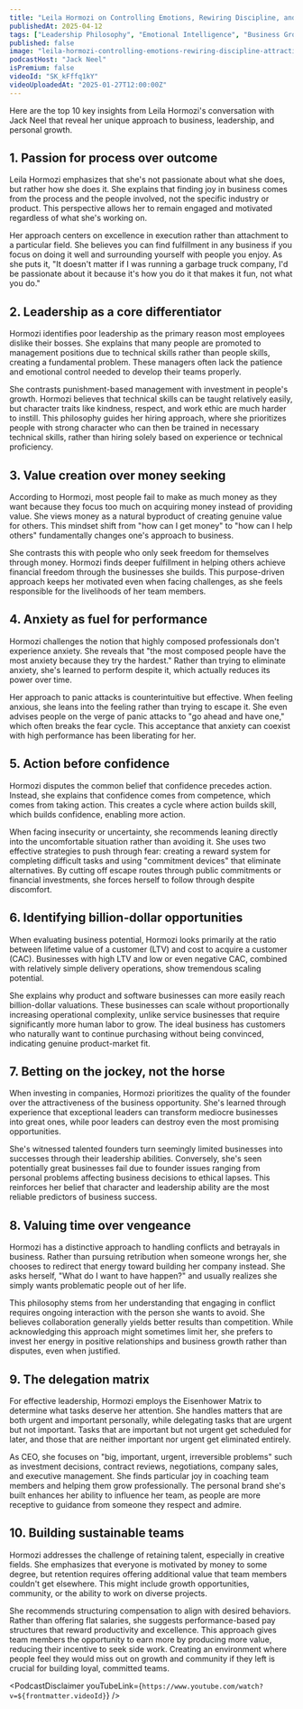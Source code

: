 ```yaml
---
title: "Leila Hormozi on Controlling Emotions, Rewiring Discipline, and Attracting Elite Teams"
publishedAt: 2025-04-12
tags: ["Leadership Philosophy", "Emotional Intelligence", "Business Growth"]
published: false
image: "leila-hormozi-controlling-emotions-rewiring-discipline-attracting-elite-teams.jpg"
podcastHost: "Jack Neel"
isPremium: false
videoId: "SK_kFffq1kY"
videoUploadedAt: "2025-01-27T12:00:00Z"
---
```



<PodcastSummaryPageLayout frontmatter={frontmatter}>

Here are the top 10 key insights from Leila Hormozi's conversation with Jack Neel that reveal her unique approach to business, leadership, and personal growth.

## 1. Passion for process over outcome

Leila Hormozi emphasizes that she's not passionate about what she does, but rather how she does it. She explains that finding joy in business comes from the process and the people involved, not the specific industry or product. This perspective allows her to remain engaged and motivated regardless of what she's working on.

Her approach centers on excellence in execution rather than attachment to a particular field. She believes you can find fulfillment in any business if you focus on doing it well and surrounding yourself with people you enjoy. As she puts it, "It doesn't matter if I was running a garbage truck company, I'd be passionate about it because it's how you do it that makes it fun, not what you do."

## 2. Leadership as a core differentiator

Hormozi identifies poor leadership as the primary reason most employees dislike their bosses. She explains that many people are promoted to management positions due to technical skills rather than people skills, creating a fundamental problem. These managers often lack the patience and emotional control needed to develop their teams properly.

She contrasts punishment-based management with investment in people's growth. Hormozi believes that technical skills can be taught relatively easily, but character traits like kindness, respect, and work ethic are much harder to instill. This philosophy guides her hiring approach, where she prioritizes people with strong character who can then be trained in necessary technical skills, rather than hiring solely based on experience or technical proficiency.

## 3. Value creation over money seeking

According to Hormozi, most people fail to make as much money as they want because they focus too much on acquiring money instead of providing value. She views money as a natural byproduct of creating genuine value for others. This mindset shift from "how can I get money" to "how can I help others" fundamentally changes one's approach to business.

She contrasts this with people who only seek freedom for themselves through money. Hormozi finds deeper fulfillment in helping others achieve financial freedom through the businesses she builds. This purpose-driven approach keeps her motivated even when facing challenges, as she feels responsible for the livelihoods of her team members.

## 4. Anxiety as fuel for performance

Hormozi challenges the notion that highly composed professionals don't experience anxiety. She reveals that "the most composed people have the most anxiety because they try the hardest." Rather than trying to eliminate anxiety, she's learned to perform despite it, which actually reduces its power over time.

Her approach to panic attacks is counterintuitive but effective. When feeling anxious, she leans into the feeling rather than trying to escape it. She even advises people on the verge of panic attacks to "go ahead and have one," which often breaks the fear cycle. This acceptance that anxiety can coexist with high performance has been liberating for her.

## 5. Action before confidence

Hormozi disputes the common belief that confidence precedes action. Instead, she explains that confidence comes from competence, which comes from taking action. This creates a cycle where action builds skill, which builds confidence, enabling more action.

When facing insecurity or uncertainty, she recommends leaning directly into the uncomfortable situation rather than avoiding it. She uses two effective strategies to push through fear: creating a reward system for completing difficult tasks and using "commitment devices" that eliminate alternatives. By cutting off escape routes through public commitments or financial investments, she forces herself to follow through despite discomfort.

## 6. Identifying billion-dollar opportunities

When evaluating business potential, Hormozi looks primarily at the ratio between lifetime value of a customer (LTV) and cost to acquire a customer (CAC). Businesses with high LTV and low or even negative CAC, combined with relatively simple delivery operations, show tremendous scaling potential.

She explains why product and software businesses can more easily reach billion-dollar valuations. These businesses can scale without proportionally increasing operational complexity, unlike service businesses that require significantly more human labor to grow. The ideal business has customers who naturally want to continue purchasing without being convinced, indicating genuine product-market fit.

## 7. Betting on the jockey, not the horse

When investing in companies, Hormozi prioritizes the quality of the founder over the attractiveness of the business opportunity. She's learned through experience that exceptional leaders can transform mediocre businesses into great ones, while poor leaders can destroy even the most promising opportunities.

She's witnessed talented founders turn seemingly limited businesses into successes through their leadership abilities. Conversely, she's seen potentially great businesses fail due to founder issues ranging from personal problems affecting business decisions to ethical lapses. This reinforces her belief that character and leadership ability are the most reliable predictors of business success.

## 8. Valuing time over vengeance

Hormozi has a distinctive approach to handling conflicts and betrayals in business. Rather than pursuing retribution when someone wrongs her, she chooses to redirect that energy toward building her company instead. She asks herself, "What do I want to have happen?" and usually realizes she simply wants problematic people out of her life.

This philosophy stems from her understanding that engaging in conflict requires ongoing interaction with the person she wants to avoid. She believes collaboration generally yields better results than competition. While acknowledging this approach might sometimes limit her, she prefers to invest her energy in positive relationships and business growth rather than disputes, even when justified.

## 9. The delegation matrix

For effective leadership, Hormozi employs the Eisenhower Matrix to determine what tasks deserve her attention. She handles matters that are both urgent and important personally, while delegating tasks that are urgent but not important. Tasks that are important but not urgent get scheduled for later, and those that are neither important nor urgent get eliminated entirely.

As CEO, she focuses on "big, important, urgent, irreversible problems" such as investment decisions, contract reviews, negotiations, company sales, and executive management. She finds particular joy in coaching team members and helping them grow professionally. The personal brand she's built enhances her ability to influence her team, as people are more receptive to guidance from someone they respect and admire.

## 10. Building sustainable teams

Hormozi addresses the challenge of retaining talent, especially in creative fields. She emphasizes that everyone is motivated by money to some degree, but retention requires offering additional value that team members couldn't get elsewhere. This might include growth opportunities, community, or the ability to work on diverse projects.

She recommends structuring compensation to align with desired behaviors. Rather than offering flat salaries, she suggests performance-based pay structures that reward productivity and excellence. This approach gives team members the opportunity to earn more by producing more value, reducing their incentive to seek side work. Creating an environment where people feel they would miss out on growth and community if they left is crucial for building loyal, committed teams.

<PodcastDisclaimer
  youTubeLink={`https://www.youtube.com/watch?v=${frontmatter.videoId}`}
/>

</PodcastSummaryPageLayout>
